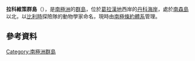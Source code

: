 {{coord|64|31|S|62|5|W|display=title}}

'''拉科維策群島'''（{{lang-en|Racovitza Islands}}），是[[南極洲|南極洲]]的[[群島|群島]]，位於[[葛拉漢地|葛拉漢地]]西岸的[[丹科海岸|丹科海岸]]，處於[[南森島_(南極洲)|南森島]]以北，以[[比利時|比利時]]探險隊的動物學家命名，現時由[[南極條約體系|南極條約體系]]管理。

==參考資料==
{{usgs-gazetteer}}

{{DEFAULTSORT:Racovitza Islands}}
[[Category:南極洲群島|Category:南極洲群島]]


{{DancoCoast-geo-stub}}